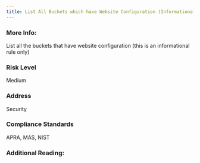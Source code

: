 ```yaml
---
title: List All Buckets which have Website Configuration (Informational)
---
```


### More Info:

List all the buckets that have website configuration (this is an informational rule only)

### Risk Level

Medium

### Address

Security

### Compliance Standards

APRA, MAS, NIST

### Additional Reading:
